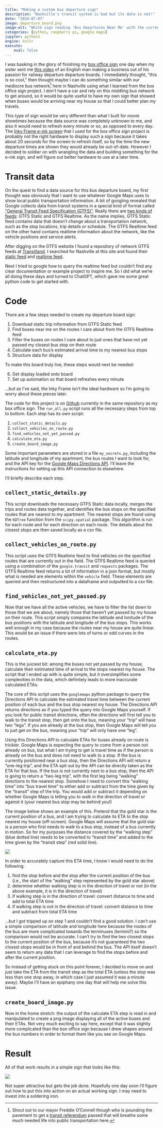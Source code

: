 ```yaml
---
title: "Making a custom bus departure sign"
description: "Nashville's transit system is bad but its data is not!"
date: "2024-07-07"
image: departure_board.png
image-alt: "White sign reading 'Bus Departures Near Me' with the current time and a list of 4 buses with their route number in a red square, route direction, and estimated time of arrival"
categories: [python, raspberry pi, google maps]
jupyter: python3
engine: knitr
execute:
    eval: false
---
```


I was basking in the glory of finishing my [box office sign](../webscraping-showtimes/index.qmd) one day when my sister sent me [this video](https://www.bbc.com/news/av/uk-england-bristol-68617352) of an English man making a business out of his passion for railway departure departure boards. I immediately thought, "this is so cool," then thought maybe I can do something similar with our mediocre bus network^[Shout out to our mayor Freddie O'Connell though who is pounding the pavement to get a [transit referendum](https://www.nashville.gov/featured-initiatives/transit) passed that will breathe some much needed life into public transportation here.] here in Nashville using what I learned from the box office sign project. I don't have a car and rely on this middling bus network to get around, so it would be quite useful to have my own sign that showed when buses would be arriving near my house so that I could better plan my travels.

This type of sign would be very different than what I built for movie showtimes because the data source was completely unknown to me, and also it would need to refresh every minute or so, as opposed to every day. The [Inky Frame e-ink screen](https://shop.pimoroni.com/products/inky-frame-7-3?variant=40541882056787) that I used for the box office sign project is probably not the right hardware to display such a sign because it takes about 20 seconds for the screen to refresh itself, so by the time the new departure times are shown they would already be out-of-date. However I decided to soldier on with wrangling the data and building something for the e-ink sign, and will figure out better hardware to use at a later time.

# Transit data

On the quest to find a data source for this bus departure board, my first thought was obviously that I want to use whatever Google Maps uses to show local public transportation information. A bit of googling revealed that Google collects data from transit systems in a special kind of format called ["General Transit Feed Specification (GTFS)"](https://gtfs.org). Really there are [two kinds of feeds](https://developers.google.com/transit): GTFS Static and GTFS Realtime. As the name implies, GTFS Static feed contains data that doesn't change about a transportation network, such as the stop locations, trip details or schedule. The GTFS Realtime feed on the other hand contains realtime information about the network, like the vehicle positions and service alerts.

After digging on the GTFS website I found a repository of network GTFS feeds at [Transitland](https://www.transit.land/operators/). I searched for Nashville at this site and found their [static feed](https://www.transit.land/feeds/f-dn6-regionaltransportationauthorityofmiddletennessee~nashville) and [realtime feed](https://www.transit.land/feeds/f-nashvillemta~rt).

Next I tried to google how to query the realtime feed but couldn't find any clear documentation or example project to inspire me. So I did what we're all doing these days and turned to ChatGPT, which gave me some great python code to get started with.

# Code

There are a few steps needed to create my departure board sign:

1.  Download static trip information from GTFS Static feed
2.  Find buses near me on the routes I care about from the GTFS Realtime feed
3.  Filter the buses on routes I care about to just ones that have not yet passed my closest bus stop on their route
4.  Calculate each bus's estimated arrival time to my nearest bus stops
5.  Structure data for display

To make this board truly live, these steps would next be needed:

6.  Get display loaded onto board
7.  Set up automation so that board refreshes every minute

...but as I've said, the Inky Frame isn't the ideal hardware so I'm going to worry about these pieces later.

The code for this project is on [Github](https://github.com/lindsayevanslee/inky-frame/tree/main/nashvillemta) currently in the same repository as my box office sign. The `run_all.py` script runs all the necessary steps from top to bottom. Each step has its own script:

1.  `collect_static_details.py`
2.  `collect_vehicles_on_route.py`
3.  `find_vehicles_not_yet_passed.py`
4.  `calculate_eta.py`
5.  `create_board_image.py`

Some important parameters are stored in a file `my_secrets.py`, including the latitude and longitude of my apartment, the bus routes I want to look for, and the API key for the [Google Maps Directions API](https://github.com/googlemaps/google-maps-services-python). I'll leave the instructions for setting up this API connection to elsewhere.

I'll briefly describe each step.

## `collect_static_details.py`

This script downloads the necessary GTFS Static data locally, merges the trips and routes data together, and identifies the bus stops on the specified routes that are nearest to my apartment. The nearest stops are found using the `KDTree` function from the `scipy.spatial` package. This algorithm is run for each route and for each direction on each route. The details about the closest stops are then saved locally as a csv file.

## `collect_vehicles_on_route.py`

This script uses the GTFS Realtime feed to find vehicles on the specified routes that are currently out in the field. The GTFS Realtime feed is queried using a combination of the `google.transit` and `requests` packages. The GTFS Realtime feed returns a lot of information in a json format, but mostly what is needed are elements within the `vehicle` field. These elements are queried and then restructured into a dataframe and outputted to a csv file.

## `find_vehicles_not_yet_passed.py`

Now that we have all the active vehicles, we have to filter the list down to those that we are about, namely those that haven't yet passed by my house on their route. This script simply compares the latitude and lonitude of the bus positions with the latitude and longitude of the bus stops. This works well enough in my case because the routes near my house are quite linear. This would be an issue if there were lots of turns or odd curves in the routes.

## `calculate_eta.py`

This is the juiciest bit: among the buses not yet passed by my house, calculate their estimated time of arrival to the stops nearest my house. The script that I ended up with is quite simple, but it oversimplifies some complexities in the data, which definitely leads to more inaccurate calculated ETAs.

The core of this script uses the `googlemaps` python package to query the Directions API to calculate the estimated travel time between the current position of each bus and the bus stop nearest my house. The Directions API returns directions as if you typed the query into Google Maps yourself. If you look for public transit directions, often the directions will first tell you to walk to the transit stop, then get onto the bus, meaning your "trip" will have two "legs". If you are already at the bus stop, then Google Maps will tell you to just get on the bus, meaning your "trip" will only have one "leg".

Using this Directions API to calculate ETAs for buses already on route is trickier. Google Maps is expecting the query to come from a person not already on bus, but what I am trying to get is travel time as if the person is already on the bus and does not need to walk to a stop. If the bus is currently positioned near a bus stop, then the Directions API will return a "one-leg trip", and the ETA spit out by the API can be directly taken as the ETA for that bus. If the bus is not currently next to a bus stop, then the API is going to return a "two-leg trip", with the first leg being "walking" directions to the nearest stop. Somehow I need to convert this "walking time" into "bus travel time" to either add or subtract from the time given by the "transit" step of the trip. You would add or subtract it depending on whether Google Maps is telling you to walk in the direction of travel or against it (your nearest bus stop may be behind you!)

The image below shows an example of this. Pretend that the gold star is the current position of a bus, and I am trying to calculate its ETA to the stop nearest my house (off-screen). Google Maps will assume that the gold star is a person who first needs to walk to a bus stop, instead of a bus currently in motion. So for my purposes the distance covered by the "walking step" (blue dotted line) needs to be converted to "transit time" and added to the time given by the "transit step" (red solid line).

![](walking_step.png){fig-alt="Screenshot from Google Maps showing how transit directions will first give walking directions (blue dotted line) before starting the transit directions (red solid line)"}

In order to accurately capture this ETA time, I know I would need to do the following:

1.  find the stop before and the stop after the current position of the bus (i.e., the start of the "walking" step represented by the gold star above)
2.  determine whether walking step is in the direction of travel or not (in the above example, it is in the direction of travel)
3.  if walking step is in the direction of travel: convert distance to time and add to total ETA time
4.  if walking step is not in the direction of travel: convert distance to time and subtract from total ETA time

...but I got tripped up on step 1 and couldn't find a good solution. I can't use a simple comparison of latitude and longitude here because the routes of the bus are more complicated towards the terminuses (termini?) so the comparison would not be accurate. I can't try to find the two closest stops to the current position of the bus, because it's not guaranteed the two closest stops would be in front of and behind the bus. The API itself doesn't seem to return any data that I can leverage to find the stops before and after the current position.

So instead of getting stuck on this point forever, I decided to move on and just take the ETA from the transit step as the total ETA (unless the stop was less than one stop away, in which case I just assumed it was a minute away). Maybe I'll have an epiphany one day that will help me solve this issue.

## `create_board_image.py`

Now in the home stretch: the output of the calculate ETA step is read in and manipulated to create a png image displaying all of the active buses and their ETAs. Not very much exciting to say here, except that it was slightly more complicated than the box office sign because I drew shapes around the bus numbers in order to format them like you see on Google Maps.


# Result

All of that work results in a simple sign that looks like this:

![](departure_board.png){fig-alt="White sign reading 'Bus Departures Near Me' with the current time and a list of 4 buses with their route number in a red square, route direction, and estimated time of arrival"}

Not super attractive but gets the job done. Hopefully one day soon I'll figure out how to put this into action on an actual working sign. I may need to invest into a soldering iron.


